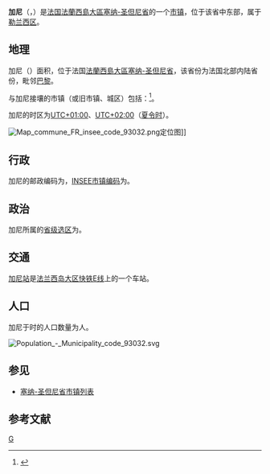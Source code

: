 {{noteTA|G1=法国地名}}
{{Infobox French commune
|name                    = 加尼
|native name             = Gagny
|arrondissement          = [[勒兰西区|勒兰西区]]
}}
'''加尼'''（{{lang-fr|Gagny}}，{{IPA-fr|ɡaɲi|-|Fr-Paris--Gagny.ogg}}）是[[法国|法国]][[法蘭西島大區|法蘭西島大區]][[塞纳-圣但尼省|塞纳-圣但尼省]]的一个[[市镇_(法国)|市镇]]，位于该省中东部，属于[[勒兰西区|勒兰西区]]。

== 地理 ==
加尼（{{wikidata|property|linked|P625}}）面积{{wikidata|properties|P2046}}，位于法国[[法蘭西島大區|法蘭西島大區]][[塞纳-圣但尼省|塞纳-圣但尼省]]，该省份为法国北部内陆省份，毗邻[[巴黎|巴黎]]。

与加尼接壤的市镇（或旧市镇、城区）包括：{{Wikidata|properties|linked|P47}}<ref name="geo">{{Cite web|url=https://www.geoportail.gouv.fr/carte|title=Carte|accessdate=2020-03-22|author=Géoportail|language=fr|publisher=Géoportail|archive-date=2017-01-29|archive-url=https://web.archive.org/web/20170129154129/https://www.geoportail.gouv.fr/carte/|dead-url=no}}</ref>。

加尼的时区为[[UTC+01:00|UTC+01:00]]、[[UTC+02:00|UTC+02:00]]（[[夏时制|夏令时]]）。

[[File:Map_commune_FR_insee_code_93032.png|thumb]]定位图]]{{Clear|left}}
== 行政 ==
加尼的邮政编码为{{wikidata|properties|P281}}，[[法国国家统计与经济研究所|INSEE市镇编码]]为{{wikidata|properties|P374}}。

== 政治 ==
加尼所属的[[縣_(法國)|省级选区]]为{{WikidataLink|{{wikidata|properties|raw|best||P7938}}}}。

== 交通 ==
[[加尼站|加尼站]]是[[法兰西岛大区快铁E线|法兰西岛大区快铁E线]]上的一个车站。

== 人口 ==
加尼于{{wikidata|qualifier|P1082|P585}}时的人口数量为{{wikidata|property|raw|P1082}}人。

[[File:Population_-_Municipality_code_93032.svg|thumb]]{{Clear|left}}
== 参见 ==
* [[塞纳-圣但尼省市镇列表|塞纳-圣但尼省市镇列表]]

== 参考文献 ==
{{reflist}}

{{塞納-聖但尼省市鎮}}
{{Authority control}}
[[Category:塞纳-圣但尼省市镇|G]]